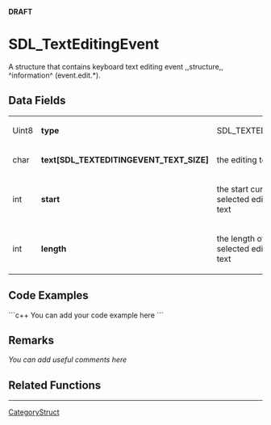 <!-- pragma section-numbers off -->
<!-- pragma disable-camelcase -->
'''DRAFT'''

= SDL_TextEditingEvent =
A structure that contains keyboard text editing event ,,structure,, ^information^ (event.edit.*).


== Data Fields ==
{|
|Uint8
|'''type'''
|SDL_TEXTEDITING
|-
|char
|'''text[SDL_TEXTEDITINGEVENT_TEXT_SIZE]'''
|the editing text
|-
|int
|'''start'''
|the start cursor of selected editing text
|-
|int
|'''length'''
|the length of selected editing text
|}

== Code Examples ==
```c++
You can add your code example here
```

== Remarks ==
''You can add useful comments here''

== Related Functions ==

----
[[CategoryStruct]]

